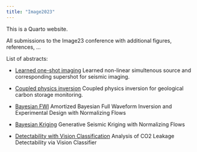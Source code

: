 ```yaml
---
title: "Image2023"
---
```


This is a Quarto website.

All submissions to the Image23 conference with additional figures, references, ...


List of abstracts:
   
- [Learned one-shot imaging](OneShot/abstract.qmd) Learned non-linear simultenous source and corresponding supershot for seismic imaging.

- [Coupled physics inversion](yin2023IMAGEend2end/abstract.qmd) Coupled physics inversion for geological carbon storage monitoring.

- [Bayesian FWI](BayesianFWI/abstract.qmd) Amortized Bayesian Full Waveform Inversion and Experimental Design with Normalizing Flows

- [Bayesian Kriging](BayesianFWI/abstract.qmd) Generative Seismic Kriging with Normalizing Flows

- [Detectability with Vision Classification](DetectabilityWithVision/abstract.qmd) Analysis of CO2 Leakage Detectability via Vision Classifier
